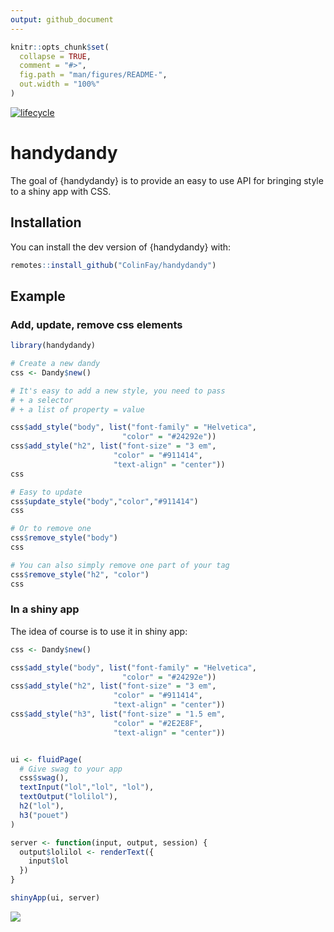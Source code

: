 ```yaml
---
output: github_document
---
```


<!-- README.md is generated from README.Rmd. Please edit that file -->

```r
knitr::opts_chunk$set(
  collapse = TRUE,
  comment = "#>",
  fig.path = "man/figures/README-",
  out.width = "100%"
)
```

[![lifecycle](https://img.shields.io/badge/lifecycle-experimental-orange.svg)](https://www.tidyverse.org/lifecycle/#experimental)

# handydandy

The goal of {handydandy} is to provide an easy to use API for bringing style to a shiny app with CSS.

## Installation

You can install the dev version of {handydandy} with:

``` r
remotes::install_github("ColinFay/handydandy")
```

## Example

### Add, update, remove css elements

```r
library(handydandy)

# Create a new dandy
css <- Dandy$new()

# It's easy to add a new style, you need to pass 
# + a selector
# + a list of property = value

css$add_style("body", list("font-family" = "Helvetica",
                         "color" = "#24292e"))
css$add_style("h2", list("font-size" = "3 em",
                       "color" = "#911414",
                       "text-align" = "center"))
css

# Easy to update
css$update_style("body","color","#911414")
css

# Or to remove one 
css$remove_style("body")
css

# You can also simply remove one part of your tag
css$remove_style("h2", "color")
css
```

### In a shiny app

The idea of course is to use it in shiny app: 

```r
css <- Dandy$new()

css$add_style("body", list("font-family" = "Helvetica",
                         "color" = "#24292e"))
css$add_style("h2", list("font-size" = "3 em",
                       "color" = "#911414",
                       "text-align" = "center"))
css$add_style("h3", list("font-size" = "1.5 em",
                       "color" = "#2E2E8F",
                       "text-align" = "center"))


ui <- fluidPage(
  # Give swag to your app
  css$swag(),
  textInput("lol","lol", "lol"),
  textOutput("lolilol"),
  h2("lol"),
  h3("pouet")
)

server <- function(input, output, session) {
  output$lolilol <- renderText({
    input$lol
  })
}

shinyApp(ui, server)
```

![](readme-fig/handydandy.png)


